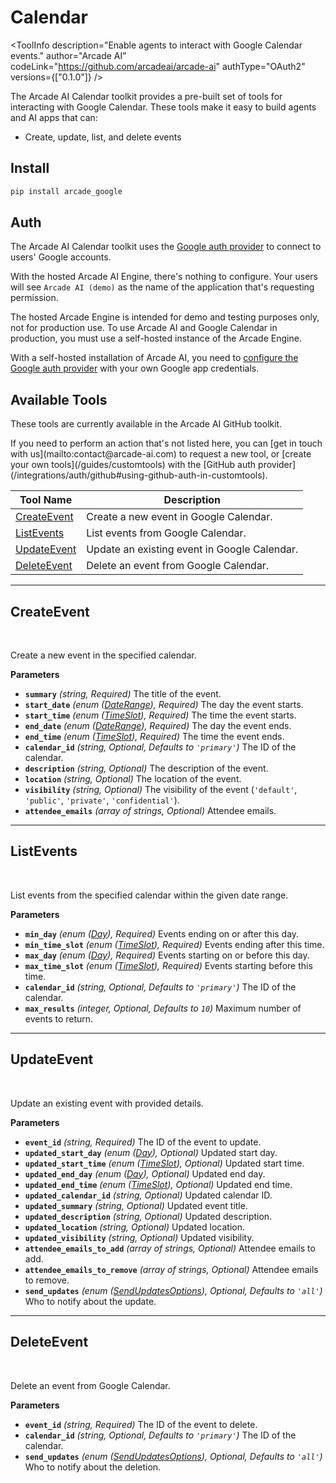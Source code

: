 # Calendar


<ToolInfo
  description="Enable agents to interact with Google Calendar events."
  author="Arcade AI"
  codeLink="https://github.com/arcadeai/arcade-ai"
  authType="OAuth2"
  versions={["0.1.0"]}
/>

<Badges repo="arcadeai/arcade_google" />

The Arcade AI Calendar toolkit provides a pre-built set of tools for interacting with
Google Calendar. These tools make it easy to build agents and AI apps that can:

- Create, update, list, and delete events

## Install

```bash
pip install arcade_google
```
## Auth

The Arcade AI Calendar toolkit uses the
[Google auth provider](/integrations/auth/google) to connect to users' Google
accounts.

With the hosted Arcade AI Engine, there's nothing to configure. Your users will see
`Arcade AI (demo)` as the name of the application that's requesting permission.

<Warning type="warning" emoji="⚠️">
  The hosted Arcade Engine is intended for demo and testing purposes only, not
  for production use. To use Arcade AI and Google Calendar in production, you must
  use a self-hosted instance of the Arcade Engine.
</Warning>

With a self-hosted installation of Arcade AI, you need to
[configure the Google auth provider](/integrations/auth/google#configuring-google-auth)
with your own Google app credentials.

## Available Tools

These tools are currently available in the Arcade AI GitHub toolkit.

<Tip>
  If you need to perform an action that's not listed here, you can [get in touch
  with us](mailto:contact@arcade-ai.com) to request a new tool, or [create your
  own tools](/guides/customtools) with the [GitHub auth
  provider](/integrations/auth/github#using-github-auth-in-customtools).
</Tip>

| Tool Name      | Description                                   |
|----------------|-----------------------------------------------|
| [CreateEvent](#createevent)   | Create a new event in Google Calendar.      |
| [ListEvents](#listevents)     | List events from Google Calendar.           |
| [UpdateEvent](#updateevent)   | Update an existing event in Google Calendar. |
| [DeleteEvent](#deleteevent)   | Delete an event from Google Calendar.       |

---

## CreateEvent
<br />
<TabbedCodeBlock tabs={[
  {
    label: 'Example: Calling LLM that executes the tool',
    content: {
      Python: ['/examples/integrations/toolkits/google/calendar/create_event_example_1.py'],
      JavaScript: ['Coming Soon'],
    },
  },
  {
    label: 'Example: Calling the Tool with User Authorization',
    content: {
      Python: ['/examples/integrations/toolkits/google/calendar/create_event_example_2.py'],
      JavaScript: ['Coming Soon'],
    },
  },
]} />

Create a new event in the specified calendar.

**Parameters**

- **`summary`** _(string, Required)_ The title of the event.
- **`start_date`** _(enum ([DateRange](/integrations/toolkits/Google/common#daterange)), Required)_ The day the event starts.
- **`start_time`** _(enum ([TimeSlot](/integrations/toolkits/Google/common#timeslot)), Required)_ The time the event starts.
- **`end_date`** _(enum ([DateRange](/integrations/toolkits/Google/common#daterange)), Required)_ The day the event ends.
- **`end_time`** _(enum ([TimeSlot](/integrations/toolkits/Google/common#timeslot)), Required)_ The time the event ends.
- **`calendar_id`** _(string, Optional, Defaults to `'primary'`)_ The ID of the calendar.
- **`description`** _(string, Optional)_ The description of the event.
- **`location`** _(string, Optional)_ The location of the event.
- **`visibility`** _(string, Optional)_ The visibility of the event (`'default'`, `'public'`, `'private'`, `'confidential'`).
- **`attendee_emails`** _(array of strings, Optional)_ Attendee emails.

---

## ListEvents
<br />
<TabbedCodeBlock tabs={[
  {
    label: 'Example: Calling LLM that executes the tool',
    content: {
      Python: ['/examples/integrations/toolkits/google/calendar/list_events_example_1.py'],
      JavaScript: ['Coming Soon'],
    },
  },
  {
    label: 'Example: Calling the Tool with User Authorization',
    content: {
      Python: ['/examples/integrations/toolkits/google/calendar/list_events_example_2.py'],
      JavaScript: ['Coming Soon'],
    },
  },
]} />

List events from the specified calendar within the given date range.

**Parameters**

- **`min_day`** _(enum ([Day](/integrations/toolkits/Google/common#day)), Required)_ Events ending on or after this day.
- **`min_time_slot`** _(enum ([TimeSlot](/integrations/toolkits/Google/common#timeslot)), Required)_ Events ending after this time.
- **`max_day`** _(enum ([Day](/integrations/toolkits/Google/common#day)), Required)_ Events starting on or before this day.
- **`max_time_slot`** _(enum ([TimeSlot](/integrations/toolkits/Google/common#timeslot)), Required)_ Events starting before this time.
- **`calendar_id`** _(string, Optional, Defaults to `'primary'`)_ The ID of the calendar.
- **`max_results`** _(integer, Optional, Defaults to `10`)_ Maximum number of events to return.

---

## UpdateEvent
<br />
<TabbedCodeBlock tabs={[
  {
    label: 'Example: Calling LLM that executes the tool',
    content: {
      Python: ['/examples/integrations/toolkits/google/calendar/update_event_example_1.py'],
      JavaScript: ['Coming Soon'],
    },
  },
  {
    label: 'Example: Calling the Tool with User Authorization',
    content: {
      Python: ['/examples/integrations/toolkits/google/calendar/update_event_example_2.py'],
      JavaScript: ['Coming Soon'],
    },
  },
]} />

Update an existing event with provided details.

**Parameters**

- **`event_id`** _(string, Required)_ The ID of the event to update.
- **`updated_start_day`** _(enum ([Day](/integrations/toolkits/Google/common#day)), Optional)_ Updated start day.
- **`updated_start_time`** _(enum ([TimeSlot](/integrations/toolkits/Google/common#timeslot)), Optional)_ Updated start time.
- **`updated_end_day`** _(enum ([Day](/integrations/toolkits/Google/common#day)), Optional)_ Updated end day.
- **`updated_end_time`** _(enum ([TimeSlot](/integrations/toolkits/Google/common#timeslot)), Optional)_ Updated end time.
- **`updated_calendar_id`** _(string, Optional)_ Updated calendar ID.
- **`updated_summary`** _(string, Optional)_ Updated event title.
- **`updated_description`** _(string, Optional)_ Updated description.
- **`updated_location`** _(string, Optional)_ Updated location.
- **`updated_visibility`** _(string, Optional)_ Updated visibility.
- **`attendee_emails_to_add`** _(array of strings, Optional)_ Attendee emails to add.
- **`attendee_emails_to_remove`** _(array of strings, Optional)_ Attendee emails to remove.
- **`send_updates`** _(enum ([SendUpdatesOptions](/integrations/toolkits/Google/common#sendupdatesoptions)), Optional, Defaults to `'all'`)_ Who to notify about the update.

---

## DeleteEvent
<br />
<TabbedCodeBlock tabs={[
  {
    label: 'Example: Calling LLM that executes the tool',
    content: {
      Python: ['/examples/integrations/toolkits/google/calendar/delete_event_example_1.py'],
      JavaScript: ['Coming Soon'],
    },
  },
  {
    label: 'Example: Calling the Tool with User Authorization',
    content: {
      Python: ['/examples/integrations/toolkits/google/calendar/delete_event_example_2.py'],
      JavaScript: ['Coming Soon'],
    },
  },
]} />

Delete an event from Google Calendar.

**Parameters**

- **`event_id`** _(string, Required)_ The ID of the event to delete.
- **`calendar_id`** _(string, Optional, Defaults to `'primary'`)_ The ID of the calendar.
- **`send_updates`** _(enum ([SendUpdatesOptions](/integrations/toolkits/Google/common#sendupdatesoptions)), Optional, Defaults to `'all'`)_ Who to notify about the deletion.
